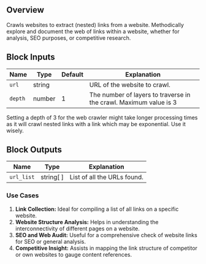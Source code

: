 ## Overview

Crawls websites to extract (nested) links from a website. Methodically explore and document the web of links within a website, whether for analysis, SEO purposes, or competitive research.

## Block Inputs

| Name    | Type   | Default | Explanation                                                       |
| ------- | ------ | ------- | ----------------------------------------------------------------- |
| `url`   | string |         | URL of the website to crawl.                                      |
| `depth` | number | 1       | The number of layers to traverse in the crawl. Maximum value is 3 |

<Warning>
  Setting a depth of 3 for the web crawler might take longer processing times as
  it will crawl nested links with a link which may be exponential. Use it
  wisely.
</Warning>

## Block Outputs

| Name       | Type      | Explanation                 |
| ---------- | --------- | --------------------------- |
| `url_list` | string[ ] | List of all the URLs found. |

### **Use Cases**

1. **Link Collection:** Ideal for compiling a list of all links on a specific website.
2. **Website Structure Analysis:** Helps in understanding the interconnectivity of different pages on a website.
3. **SEO and Web Audit:** Useful for a comprehensive check of website links for SEO or general analysis.
4. **Competitive Insight:** Assists in mapping the link structure of competitor or own websites to gauge content references.
